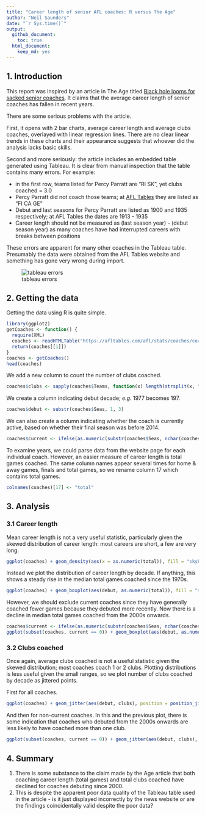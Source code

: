 ```yaml
---
title: "Career length of senior AFL coaches: R versus The Age"
author: "Neil Saunders"
date: "`r Sys.time()`"
output:
  github_document:
    toc: true
  html_document: 
    keep_md: yes
---
```


## 1. Introduction
This report was inspired by an article in The Age titled [Black hole looms for sacked senior coaches](http://www.theage.com.au/afl/afl-news/black-hole-looms-for-sacked-senior-coaches-20141001-10otho.html). It claims that the average career length of senior coaches has fallen in recent years.

There are some serious problems with the article.

First, it opens with 2 bar charts, average career length and average clubs coaches, overlayed with linear regression lines. There are no clear linear trends in these charts and their appearance suggests that whoever did the analysis lacks basic skills.

Second and more seriously: the article includes an embedded table generated using Tableau. It is clear from manual inspection that the table contains many errors. For example:

- in the first row, teams listed for Percy Parratt are "RI SK", yet clubs coached = 3.0
- Percy Parratt did not coach those teams; at [AFL Tables](http://afltables.com/afl/stats/coaches/Percy_Parratt.html) they are listed as "FI CA GE"
- Debut and last seasons for Percy Parratt are listed as 1900 and 1935 respectively; at AFL Tables the dates are 1913 - 1935
- Career length should not be measured as (last season year) - (debut season year) as many coaches have had interrupted careers with breaks between positions

These errors are apparent for many other coaches in the Tableau table. Presumably the data were obtained from the AFL Tables website and something has gone very wrong during import.

![tableau errors](tableau-errors.png)

## 2. Getting the data
Getting the data using R is quite simple.

```r
library(ggplot2)
getCoaches <- function() {
  require(XML)
  coaches <- readHTMLTable("https://afltables.com/afl/stats/coaches/coaches_idx.html", stringsAsFactors = FALSE)
  return(coaches[[1]])
}
coaches <- getCoaches()
head(coaches)
```

We add a new column to count the number of clubs coached.

```r
coaches$clubs <- sapply(coaches$Teams, function(x) length(strsplit(x, " ")[[1]]))
```

We create a column indicating debut decade; _e.g._ 1977 becomes 197.

```r
coaches$debut <- substr(coaches$Seas, 1, 3)
```

We can also create a column indicating whether the coach is currently active, based on whether their final season was before 2014.

```r
coaches$current <- ifelse(as.numeric(substr(coaches$Seas, nchar(coaches$Seas) - 3, nchar(coaches$Seas))) < 2014, 0, 1)
```

To examine years, we could parse data from the website page for each individual coach. However, an easier measure of career length is total games coached.
The same column names appear several times for home & away games, finals and total games, so we rename column 17 which contains total games.

```r
colnames(coaches)[17] <- "total"
```


## 3. Analysis
### 3.1 Career length
Mean career length is not a very useful statistic, particularly given the skewed distribution of career length: most careers are short, a few are very long.

```r
ggplot(coaches) + geom_density(aes(x = as.numeric(total)), fill = "skyblue3") + theme_bw() + labs(title = "Density plot of VFL/AFL senior coach career length (total games)", x = "Total Games Coached")
```

Instead we plot the distribution of career length by decade. If anything, this shows a steady rise in the median total games coached since the 1970s.

```r
ggplot(coaches) + geom_boxplot(aes(debut, as.numeric(total)), fill = "skyblue3") + theme_bw() + labs(title = "VFL/AFL senior coach career length by debut decade (all)", x = "Decade of Debut", y = "Total Games")
```

However, we should exclude current coaches since they have generally coached fewer games because they debuted more recently. Now there is a decline in median total games coached from the 2000s onwards.

```r
coaches$current <- ifelse(as.numeric(substr(coaches$Seas, nchar(coaches$Seas) - 3, nchar(coaches$Seas))) < 2014, 0, 1)
ggplot(subset(coaches, current == 0)) + geom_boxplot(aes(debut, as.numeric(total)), fill = "skyblue3") + theme_bw() + labs(title = "VFL/AFL senior coach career length by debut decade (non-current)", x = "Decade of Debut", y = "Total Games")
```

### 3.2 Clubs coached
Once again, average clubs coached is not a useful statistic given the skewed distribution; most coaches coach 1 or 2 clubs. Plotting distributions is less useful given the small ranges, so we plot number of clubs coached by decade as jittered points.

First for all coaches.

```r
ggplot(coaches) + geom_jitter(aes(debut, clubs), position = position_jitter(height = 0)) + theme_bw() + labs(title = "VFL/AFL senior coach clubs coached by debut decade (all)", x = "Decade of Debut", y = "Total Games") + geom_smooth(aes(debut, clubs, group = 1))
```

And then for non-current coaches. In this and the previous plot, there is some indication that coaches who debuted from the 2000s onwards are less likely to have coached more than one club.

```r
ggplot(subset(coaches, current == 0)) + geom_jitter(aes(debut, clubs), position = position_jitter(height = 0)) + theme_bw() + labs(title = "VFL/AFL senior coach clubs coached by debut decade (non-current)", x = "Decade of Debut", y = "Total Games") + geom_smooth(aes(debut, clubs, group = 1))
```

## 4. Summary
1. There is some substance to the claim made by the Age article that both coaching career length (total games) and total clubs coached have declined for coaches debuting since 2000. 
2. This is despite the apparent poor data quality of the Tableau table used in the article - is it just displayed incorrectly by the news website or are the findings coincidentally valid despite the poor data?